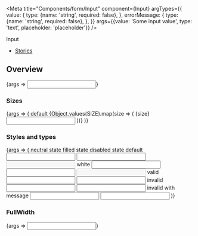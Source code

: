 
<Meta
  title="Components/form/Input"
  component={Input}
  argTypes={{
    value: {
      type: {name: 'string', required: false},
    },
    errorMessage: {
      type: {name: 'string', required: false},
    },
  }}
  args={{value: 'Some input value', type: 'text', placeholder: 'placeholder'}}
/>

<PageHeader>Input</PageHeader>

- [Stories](#stories)

## Overview

<Canvas>
  <Story name="Default">{args => <Input {...args} />}</Story>
</Canvas>

<ArgsTable story="Default" />

### Sizes

<Canvas>
  <Story name="Sizes">
    {args => (
      <StoryVariantTable>
        <tbody>
          <tr>
            <td />
            <td>
              <Headline
                extraBold
                transform="uppercase"
                as="span"
                color="text-gray-40"
                size="medium"
                align="to-center"
              >
                default
              </Headline>
            </td>
          </tr>
          {Object.values(SIZE).map(size => (
            <tr key={size}>
              <td>
                <Headline
                  extraBold
                  transform="uppercase"
                  as="span"
                  color="text-gray-40"
                  size="medium"
                >
                  {size}
                </Headline>
              </td>
              <td>
                <Input {...args} size={size} />
              </td>
            </tr>
          ))}
        </tbody>
      </StoryVariantTable>
    )}
  </Story>
</Canvas>

### Styles and types

<Canvas>
  <Story name="Styles and types">
    {args => (
      <StoryVariantTable>
        <tbody>
          <tr>
            <td />
            <td>
              <Headline
                extraBold
                transform="uppercase"
                as="span"
                color="text-gray-40"
                size="medium"
                align="to-center"
              >
                neutral state
              </Headline>
            </td>
            <td>
              <Headline
                extraBold
                transform="uppercase"
                as="span"
                color="text-gray-40"
                size="medium"
                align="to-center"
              >
                filled state
              </Headline>
            </td>
            <td>
              <Headline
                extraBold
                transform="uppercase"
                as="span"
                color="text-gray-40"
                size="medium"
                align="to-center"
              >
                disabled state
              </Headline>
            </td>
          </tr>
          <tr>
            <td>
              <Headline
                extraBold
                transform="uppercase"
                as="span"
                color="text-gray-40"
                size="medium"
                align="to-right"
              >
                default
              </Headline>
            </td>
            <td>
              <Input {...args} value="" />
            </td>
            <td>
              <Input {...args} />
            </td>
            <td>
              <Input {...args} disabled />
            </td>
          </tr>
          <tr style={{backgroundColor: hex.black}}>
            <td>
              <Headline
                extraBold
                transform="uppercase"
                as="span"
                color="text-gray-40"
                size="medium"
                align="to-right"
              >
                white
              </Headline>
            </td>
            <td>
              <Input {...args} value="" color={COLOR.WHITE} />
            </td>
            <td>
              <Input {...args} color={COLOR.WHITE} />
            </td>
            <td>
              <Input {...args} disabled color={COLOR.WHITE} />
            </td>
          </tr>
          <tr>
            <td>
              <Headline
                extraBold
                transform="uppercase"
                as="span"
                color="text-gray-40"
                size="medium"
                align="to-right"
              >
                valid
              </Headline>
            </td>
            <td>
              <Input {...args} value="" valid />
            </td>
            <td>
              <Input {...args} valid />
            </td>
            <td />
          </tr>
          <tr>
            <td>
              <Headline
                extraBold
                transform="uppercase"
                as="span"
                color="text-gray-40"
                size="medium"
                align="to-right"
              >
                invalid
              </Headline>
            </td>
            <td>
              <Input {...args} value="" invalid />
            </td>
            <td>
              <Input {...args} invalid />
            </td>
            <td />
          </tr>
          <tr>
            <td>
              <Headline
                extraBold
                transform="uppercase"
                as="span"
                color="text-gray-40"
                size="medium"
                align="to-right"
              >
                invalid with message
              </Headline>
            </td>
            <td>
              <Input
                {...args}
                value=""
                invalid
                errorMessage="Something went wrong"
              />
            </td>
            <td>
              <Input {...args} invalid errorMessage="Something went wrong" />
            </td>
            <td />
          </tr>
        </tbody>
      </StoryVariantTable>
    )}
  </Story>
</Canvas>

### FullWidth

<Canvas>
  <Story
    name="FullWidth"
    args={{value: 'Input takes full width of its container', fullWidth: true}}
  >
    {args => <Input {...args} />}
  </Story>
</Canvas>
